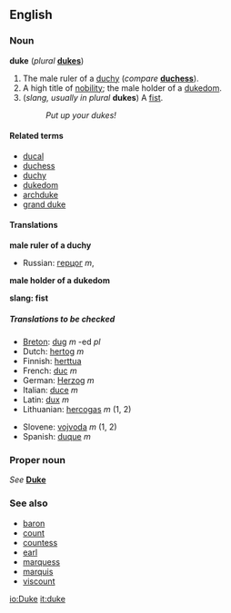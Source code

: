 {{See|Duke}}
==English==
=== Noun ===
'''duke''' (''plural'' '''[[dukes]]''')

#The male ruler of a [[duchy]] (''compare'' '''[[duchess]]''').
#A high title of [[nobility]]; the male holder of a [[dukedom]].
#(''slang, usually in plural'' '''dukes''') A [[fist]].
#:''Put up your dukes!''

====Related terms====
*[[ducal]]
*[[duchess]]
*[[duchy]]
*[[dukedom]]
*[[archduke]]
*[[grand duke]]

====Translations====

'''male ruler of a duchy'''
{{top}}
<!--Put translations for languages from A to I here-->
{{mid}}
<!--Put translations for languages from J to Z here-->
*Russian: [[герцог]] ''m'',
{{bottom}}

'''male holder of a dukedom'''
{{top}}
<!--Put translations for languages from A to I here-->
{{mid}}
<!--Put translations for languages from J to Z here-->
{{bottom}}

'''slang: fist'''
{{top}}
<!--Put translations for languages from A to I here-->
{{mid}}
<!--Put translations for languages from J to Z here-->
{{bottom}}

=====Translations to be checked=====
<!--Remove this section once all of the translations below have been moved into the tables above.-->
{{checktrans}}

*[[Breton]]: [[dug]] ''m'' -ed ''pl''
*Dutch: [[hertog]] ''m''
*Finnish: [[herttua]]
*French: [[duc]] ''m''
*German: [[Herzog]] ''m''
*Italian: [[duce]] ''m''
*Latin: [[dux]] ''m''
*Lithuanian: [[hercogas]] ''m'' (1, 2)

*Slovene: [[vojvoda]] ''m'' (1, 2)
*Spanish: [[duque]] ''m''

===Proper noun===
''See'' '''[[Duke]]'''
<!-- was this vandalism?
===Verb===
'''to duke'''
#: ''(slang)'' to fuck in the ass.
-->

===See also===
*[[baron]]
*[[count]]
*[[countess]]
*[[earl]]
*[[marquess]]
*[[marquis]]
*[[viscount]]

[[io:Duke]]
[[it:duke]]